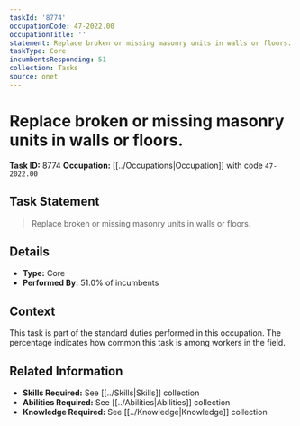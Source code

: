 ```yaml
---
taskId: '8774'
occupationCode: 47-2022.00
occupationTitle: ''
statement: Replace broken or missing masonry units in walls or floors.
taskType: Core
incumbentsResponding: 51
collection: Tasks
source: onet
---
```

# Replace broken or missing masonry units in walls or floors.

**Task ID:** 8774
**Occupation:** [[../Occupations|Occupation]] with code `47-2022.00`

## Task Statement

> Replace broken or missing masonry units in walls or floors.

## Details

- **Type:** Core
- **Performed By:** 51.0% of incumbents

## Context

This task is part of the standard duties performed in this occupation. The percentage indicates how common this task is among workers in the field.

## Related Information

- **Skills Required:** See [[../Skills|Skills]] collection
- **Abilities Required:** See [[../Abilities|Abilities]] collection
- **Knowledge Required:** See [[../Knowledge|Knowledge]] collection
